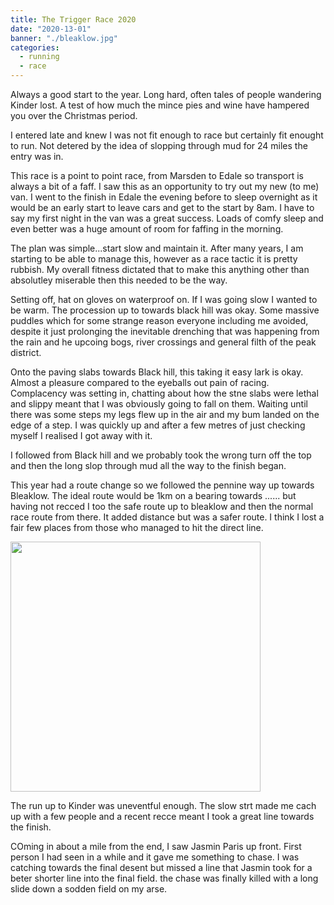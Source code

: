 ```yaml
---
title: The Trigger Race 2020
date: "2020-13-01"
banner: "./bleaklow.jpg"
categories:
  - running
  - race
---
```


Always a good start to the year. Long hard, often tales of people wandering Kinder lost. A test of how much the mince pies and wine have hampered you over the Christmas period.

I entered late and knew I was not fit enough to race but certainly fit enought to run. Not detered by the idea of slopping through mud for 24 miles the entry was in.

This race is a point to point race, from Marsden to Edale so transport is always a bit of a faff. I saw this as an opportunity to try out my new (to me) van. I went to the finish in Edale the evening before to sleep overnight as it would be an early start to leave cars and get to the start by 8am. I have to say my first night in the van was a great success. Loads of comfy sleep and even better was a huge amount of room for faffing in the morning.

The plan was simple...start slow and maintain it. After many years, I am starting to be able to manage this, however as a race tactic it is pretty rubbish. My overall fitness dictated that to make this anything other than absolutley miserable then this needed to be the way.

Setting off, hat on gloves on waterproof on. If I was going slow I wanted to be warm. The procession up to towards black hill was okay. Some massive puddles which for some strange reason everyone including me avoided, despite it just prolonging the inevitable drenching that was happening from the rain and he upcoing bogs, river crossings and general filth of the peak district.

Onto the paving slabs towards Black hill, this taking it easy lark is okay. Almost a pleasure compared to the eyeballs out pain of racing. Complacency was setting in, chatting about how the stne slabs were lethal and slippy meant that I was obviously going to fall on them. Waiting until there was some steps my legs flew up in the air and my bum landed on the edge of a step. I was quickly up and after a few metres of just checking myself I realised I got away with it.

I followed from Black hill and we probably took the wrong turn off the top and then the long slop through mud all the way to the finish began.

This year had a route change so we followed the pennine way up towards Bleaklow. The ideal route would be 1km on a bearing towards ...... but having not recced I too the safe route up to bleaklow and then the normal race route from there. It added distance but was a safer route. I think I lost a fair few places from those who managed to hit the direct line.

<img class="center" src="../images/bleaklow.jpg" width="400">

The run up to Kinder was uneventful enough. The slow strt made me cach up with a few people and a recent recce meant I took a great line towards the finish.

COming in about a mile from the end, I saw Jasmin Paris up front. First person I had seen in a while and it gave me something to chase. I was catching towards the final desent but missed a line that Jasmin took for a beter shorter line into the final field. the chase was finally killed with a long slide down a sodden field on my arse.
